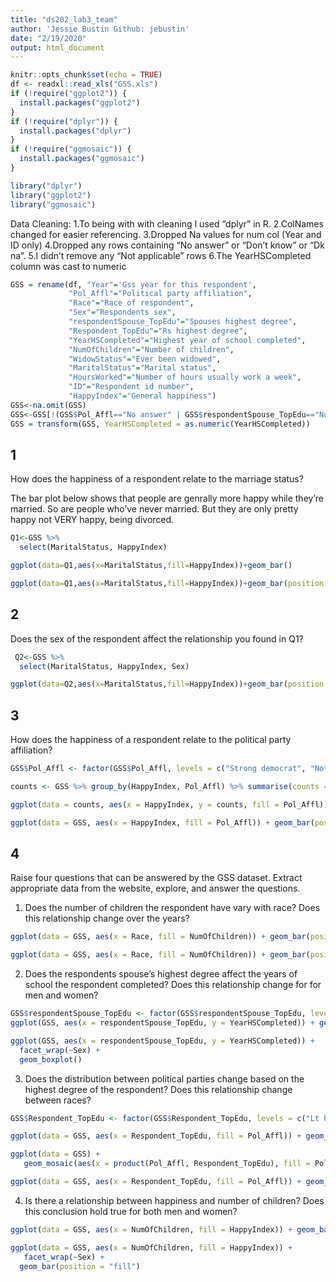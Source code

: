 ```yaml
---
title: "ds202_lab3_team"
author: 'Jessie Bustin Github: jebustin'
date: "2/19/2020"
output: html_document
---
```


```r
knitr::opts_chunk$set(echo = TRUE)
df <- readxl::read_xls("GSS.xls")
if (!require("ggplot2")) {
  install.packages("ggplot2")
}
if (!require("dplyr")) {
  install.packages("dplyr")
}
if (!require("ggmosaic")) {
  install.packages("ggmosaic")
}

library("dplyr")
library("ggplot2")
library("ggmosaic")
```

Data Cleaning:
1.To being with with cleaning I used "dplyr" in R. 
2.ColNames changed for easier referencing. 
3.Dropped Na values for num col (Year and ID only)
4.Dropped any rows containing "No answer" or "Don't know" or "Dk na".
5.I didn't remove any "Not applicable" rows
6.The YearHSCompleted column was cast to numeric
```r
GSS = rename(df, "Year"='Gss year for this respondent',
             "Pol_Affl"="Political party affiliation",
             "Race"="Race of respondent",
             "Sex"="Respondents sex",
             "respondentSpouse_TopEdu"="Spouses highest degree",
             "Respondent_TopEdu"="Rs highest degree",
             "YearHSCompleted"="Highest year of school completed",
             "NumOfChildren"="Number of children",
             "WidowStatus"="Ever been widowed",
             "MaritalStatus"="Marital status", 
             "HoursWorked"="Number of hours usually work a week",
             "ID"="Respondent id number",
             "HappyIndex"="General happiness")
GSS<-na.omit(GSS)
GSS<-GSS[!(GSS$Pol_Affl=="No answer" | GSS$respondentSpouse_TopEdu=="No answer" | GSS$respondentSpouse_TopEdu=="Don't know" | GSS$Respondent_TopEdu=="No answer" | GSS$YearHSCompleted=="No answer"  | GSS$NumOfChildren=="Dk na" | GSS$WidowStatus=="No answer" | GSS$WidowStatus=="Don't know" | GSS$MaritalStatus=="No answer" | GSS$HoursWorked=="No answer" | GSS$HoursWorked=="Don't know" | GSS$HappyIndex=="No answer" | GSS$HappyIndex=="Not applicable"),]
GSS = transform(GSS, YearHSCompleted = as.numeric(YearHSCompleted))
```

## 1

How does the happiness of a respondent relate to the marriage status?

The bar plot below shows that people are genrally more happy while they're married. So are people who've never married. But they are only pretty happy not VERY happy, being divorced.

```r
Q1<-GSS %>%
  select(MaritalStatus, HappyIndex)

ggplot(data=Q1,aes(x=MaritalStatus,fill=HappyIndex))+geom_bar()

ggplot(data=Q1,aes(x=MaritalStatus,fill=HappyIndex))+geom_bar(position = "fill")
```


## 2

Does the sex of the respondent affect the relationship you found in Q1?

```r
 Q2<-GSS %>%
  select(MaritalStatus, HappyIndex, Sex)

ggplot(data=Q2,aes(x=MaritalStatus,fill=HappyIndex))+geom_bar(position = "fill") + facet_wrap(~Sex)
```

## 3

How does the happiness of a respondent relate to the political party affiliation?

```r
GSS$Pol_Affl <- factor(GSS$Pol_Affl, levels = c("Strong democrat", "Not str democrat", "Ind,near dem", "Strong republican", "Not str republican", "Ind,near rep", "Independent", "Other party", "Don't know"))

counts <- GSS %>% group_by(HappyIndex, Pol_Affl) %>% summarise(counts = n()) 

ggplot(data = counts, aes(x = HappyIndex, y = counts, fill = Pol_Affl)) + geom_bar(stat = "identity", position = position_dodge())

ggplot(data = GSS, aes(x = HappyIndex, fill = Pol_Affl)) + geom_bar(position = "fill")
```

## 4

Raise four questions that can be answered by the GSS dataset. Extract appropriate data from the website, explore, and answer the questions.

1. Does the number of children the respondent have vary with race?
Does this relationship change over the years?

```r
ggplot(data = GSS, aes(x = Race, fill = NumOfChildren)) + geom_bar(position = "fill")

ggplot(data = GSS, aes(x = Race, fill = NumOfChildren)) + geom_bar(position = "fill") + facet_wrap(~Year)

```

2. Does the respondents spouse's highest degree affect the years of
school the respondent completed? Does this relationship change for
for men and women?

```r
GSS$respondentSpouse_TopEdu <- factor(GSS$respondentSpouse_TopEdu, levels = c("Lt high school", "High school", "Junior college", "Bachelor", "Graduate", "Not Applicable"))
ggplot(GSS, aes(x = respondentSpouse_TopEdu, y = YearHSCompleted)) + geom_boxplot()

ggplot(GSS, aes(x = respondentSpouse_TopEdu, y = YearHSCompleted)) +
  facet_wrap(~Sex) +
  geom_boxplot()
```

3. Does the distribution between political parties change based on
the highest degree of the respondent? Does this relationship change between races?

```r
GSS$Respondent_TopEdu <- factor(GSS$Respondent_TopEdu, levels = c("Lt high school", "High school", "Junior college", "Bachelor", "Graduate", "Not Applicable"))

ggplot(data = GSS, aes(x = Respondent_TopEdu, fill = Pol_Affl)) + geom_bar(position = "fill")

ggplot(data = GSS) +
   geom_mosaic(aes(x = product(Pol_Affl, Respondent_TopEdu), fill = Pol_Affl), na.rm=FALSE)

ggplot(data = GSS, aes(x = Respondent_TopEdu, fill = Pol_Affl)) + geom_bar(position = "fill") + facet_wrap(~Race)
```

4. Is there a relationship between happiness and number of children?  Does this conclusion hold true for both men and women?

```r
ggplot(data = GSS, aes(x = NumOfChildren, fill = HappyIndex)) + geom_bar(position = "fill")

ggplot(data = GSS, aes(x = NumOfChildren, fill = HappyIndex)) +
   facet_wrap(~Sex) +
  geom_bar(position = "fill")

```
